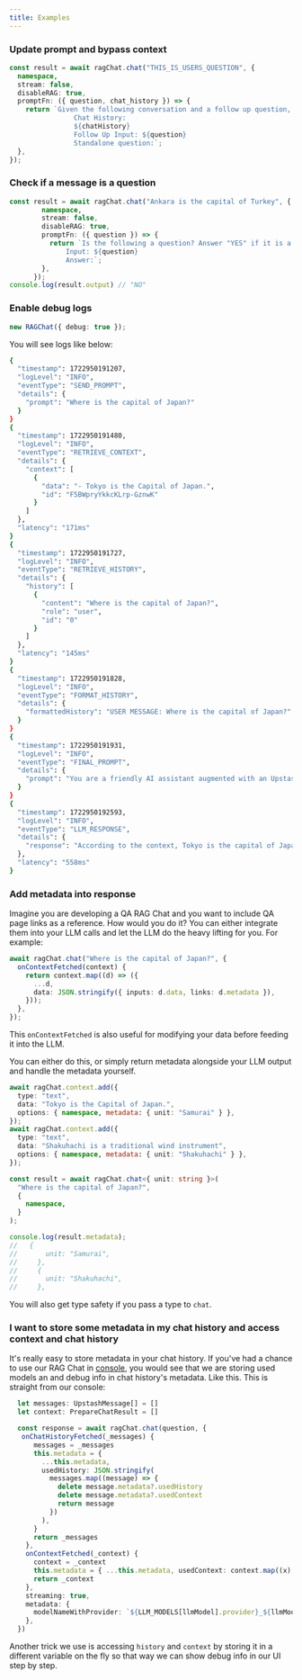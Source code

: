 ```yaml
---
title: Examples
---
```


### Update prompt and bypass context

```ts
const result = await ragChat.chat("THIS_IS_USERS_QUESTION", {
  namespace,
  stream: false,
  disableRAG: true,
  promptFn: ({ question, chat_history }) => {
    return `Given the following conversation and a follow up question, rephrase the follow up question to be a standalone question.
                Chat History:
                ${chatHistory}
                Follow Up Input: ${question}
                Standalone question:`;
  },
});
```


### Check if a message is a question

```ts
const result = await ragChat.chat("Ankara is the capital of Turkey", {
        namespace,
        stream: false,
        disableRAG: true,
        promptFn: ({ question }) => {
          return `Is the following a question? Answer "YES" if it is a question and "NO" if it is not.
              Input: ${question}
              Answer:`;
        },
      });
console.log(result.output) // "NO"
```


### Enable debug logs
```ts
new RAGChat({ debug: true });
```

You will see logs like below:

```sh
{
  "timestamp": 1722950191207,
  "logLevel": "INFO",
  "eventType": "SEND_PROMPT",
  "details": {
    "prompt": "Where is the capital of Japan?"
  }
}
{
  "timestamp": 1722950191480,
  "logLevel": "INFO",
  "eventType": "RETRIEVE_CONTEXT",
  "details": {
    "context": [
      {
        "data": "- Tokyo is the Capital of Japan.",
        "id": "F5BWpryYkkcKLrp-GznwK"
      }
    ]
  },
  "latency": "171ms"
}
{
  "timestamp": 1722950191727,
  "logLevel": "INFO",
  "eventType": "RETRIEVE_HISTORY",
  "details": {
    "history": [
      {
        "content": "Where is the capital of Japan?",
        "role": "user",
        "id": "0"
      }
    ]
  },
  "latency": "145ms"
}
{
  "timestamp": 1722950191828,
  "logLevel": "INFO",
  "eventType": "FORMAT_HISTORY",
  "details": {
    "formattedHistory": "USER MESSAGE: Where is the capital of Japan?"
  }
}
{
  "timestamp": 1722950191931,
  "logLevel": "INFO",
  "eventType": "FINAL_PROMPT",
  "details": {
    "prompt": "You are a friendly AI assistant augmented with an Upstash Vector Store.\n  To help you answer the questions, a context and/or chat history will be provided.\n  Answer the question at the end using only the information available in the context or chat history, either one is ok.\n\n  -------------\n  Chat history:\n  USER MESSAGE: Where is the capital of Japan?\n  -------------\n  Context:\n  - Tokyo is the Capital of Japan.\n  -------------\n\n  Question: Where is the capital of Japan?\n  Helpful answer:"
  }
}
{
  "timestamp": 1722950192593,
  "logLevel": "INFO",
  "eventType": "LLM_RESPONSE",
  "details": {
    "response": "According to the context, Tokyo is the capital of Japan!"
  },
  "latency": "558ms"
}
```

### Add metadata into response

Imagine you are developing a QA RAG Chat and you want to include QA page links as a reference. How would you do it?
You can either integrate them into your LLM calls and let the LLM do the heavy lifting for you. For example:

```ts
await ragChat.chat("Where is the capital of Japan?", {
  onContextFetched(context) {
    return context.map((d) => ({
      ...d,
      data: JSON.stringify({ inputs: d.data, links: d.metadata }),
    }));
  },
});
```

This `onContextFetched` is also useful for modifying your data before feeding it into the LLM.

You can either do this, or simply return metadata alongside your LLM output and handle the metadata yourself.

```ts
await ragChat.context.add({
  type: "text",
  data: "Tokyo is the Capital of Japan.",
  options: { namespace, metadata: { unit: "Samurai" } },
});
await ragChat.context.add({
  type: "text",
  data: "Shakuhachi is a traditional wind instrument",
  options: { namespace, metadata: { unit: "Shakuhachi" } },
});

const result = await ragChat.chat<{ unit: string }>(
  "Where is the capital of Japan?",
  {
    namespace,
  }
);

console.log(result.metadata);
//   {
//       unit: "Samurai",
//     },
//     {
//       unit: "Shakuhachi",
//     },
```
You will also get type safety if you pass a type to `chat`.


### I want to store some metadata in my chat history and access context and chat history

It's really easy to store metadata in your chat history. If you've had a chance to use our RAG Chat in [console](https://console.upstash.com/), you would see that we are storing used models an
and debug info in chat history's metadata. Like this. This is straight from our console:


```ts
  let messages: UpstashMessage[] = []
  let context: PrepareChatResult = []

  const response = await ragChat.chat(question, {
   onChatHistoryFetched(_messages) {
      messages = _messages
      this.metadata = {
        ...this.metadata,
        usedHistory: JSON.stringify(
          messages.map((message) => {
            delete message.metadata?.usedHistory
            delete message.metadata?.usedContext
            return message
          })
        ),
      }
      return _messages
    },
    onContextFetched(_context) {
      context = _context
      this.metadata = { ...this.metadata, usedContext: context.map((x) => x.data.replace("-", "")) }
      return _context
    },
    streaming: true,
    metadata: {
      modelNameWithProvider: `${LLM_MODELS[llmModel].provider}_${llmModel}`,
    },
  })
```

Another trick we use is accessing `history` and `context` by storing it in a different variable on the fly so that way we can show debug info in our UI step by step.

